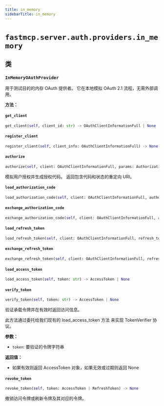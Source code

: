 ```yaml
---
title: in_memory
sidebarTitle: in_memory
---
```


# `fastmcp.server.auth.providers.in_memory`

## 类

### `InMemoryOAuthProvider` <sup><a href="https://github.com/jlowin/fastmcp/blob/main/src/fastmcp/server/auth/providers/in_memory.py#L31" target="_blank"><Icon icon="github" style="width: 14px; height: 14px;" /></a></sup>


用于测试目的的内存 OAuth 提供者。
它在本地模拟 OAuth 2.1 流程，无需外部调用。


**方法：**

#### `get_client` <sup><a href="https://github.com/jlowin/fastmcp/blob/main/src/fastmcp/server/auth/providers/in_memory.py#L65" target="_blank"><Icon icon="github" style="width: 14px; height: 14px;" /></a></sup>

```python
get_client(self, client_id: str) -> OAuthClientInformationFull | None
```

#### `register_client` <sup><a href="https://github.com/jlowin/fastmcp/blob/main/src/fastmcp/server/auth/providers/in_memory.py#L68" target="_blank"><Icon icon="github" style="width: 14px; height: 14px;" /></a></sup>

```python
register_client(self, client_info: OAuthClientInformationFull) -> None
```

#### `authorize` <sup><a href="https://github.com/jlowin/fastmcp/blob/main/src/fastmcp/server/auth/providers/in_memory.py#L76" target="_blank"><Icon icon="github" style="width: 14px; height: 14px;" /></a></sup>

```python
authorize(self, client: OAuthClientInformationFull, params: AuthorizationParams) -> str
```

模拟用户授权并生成授权代码。
返回包含代码和状态的重定向 URI。


#### `load_authorization_code` <sup><a href="https://github.com/jlowin/fastmcp/blob/main/src/fastmcp/server/auth/providers/in_memory.py#L129" target="_blank"><Icon icon="github" style="width: 14px; height: 14px;" /></a></sup>

```python
load_authorization_code(self, client: OAuthClientInformationFull, authorization_code: str) -> AuthorizationCode | None
```

#### `exchange_authorization_code` <sup><a href="https://github.com/jlowin/fastmcp/blob/main/src/fastmcp/server/auth/providers/in_memory.py#L142" target="_blank"><Icon icon="github" style="width: 14px; height: 14px;" /></a></sup>

```python
exchange_authorization_code(self, client: OAuthClientInformationFull, authorization_code: AuthorizationCode) -> OAuthToken
```

#### `load_refresh_token` <sup><a href="https://github.com/jlowin/fastmcp/blob/main/src/fastmcp/server/auth/providers/in_memory.py#L193" target="_blank"><Icon icon="github" style="width: 14px; height: 14px;" /></a></sup>

```python
load_refresh_token(self, client: OAuthClientInformationFull, refresh_token: str) -> RefreshToken | None
```

#### `exchange_refresh_token` <sup><a href="https://github.com/jlowin/fastmcp/blob/main/src/fastmcp/server/auth/providers/in_memory.py#L208" target="_blank"><Icon icon="github" style="width: 14px; height: 14px;" /></a></sup>

```python
exchange_refresh_token(self, client: OAuthClientInformationFull, refresh_token: RefreshToken, scopes: list[str]) -> OAuthToken
```

#### `load_access_token` <sup><a href="https://github.com/jlowin/fastmcp/blob/main/src/fastmcp/server/auth/providers/in_memory.py#L263" target="_blank"><Icon icon="github" style="width: 14px; height: 14px;" /></a></sup>

```python
load_access_token(self, token: str) -> AccessToken | None
```

#### `verify_token` <sup><a href="https://github.com/jlowin/fastmcp/blob/main/src/fastmcp/server/auth/providers/in_memory.py#L274" target="_blank"><Icon icon="github" style="width: 14px; height: 14px;" /></a></sup>

```python
verify_token(self, token: str) -> AccessToken | None
```

验证承载令牌并在有效时返回访问信息。

此方法通过委托给我们现有的 load_access_token 方法
来实现 TokenVerifier 协议。

**参数：**
- `token`: 要验证的令牌字符串

**返回值：**
- 如果有效则返回 AccessToken 对象，如果无效或过期则返回 None


#### `revoke_token` <sup><a href="https://github.com/jlowin/fastmcp/blob/main/src/fastmcp/server/auth/providers/in_memory.py#L331" target="_blank"><Icon icon="github" style="width: 14px; height: 14px;" /></a></sup>

```python
revoke_token(self, token: AccessToken | RefreshToken) -> None
```

撤销访问令牌或刷新令牌及其对应的令牌。

